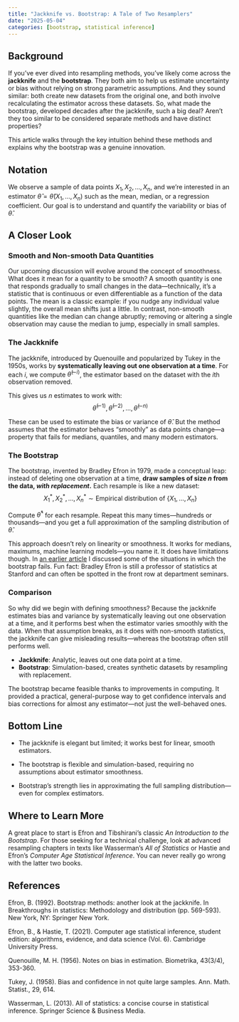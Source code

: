 ```yaml
---
title: "Jackknife vs. Bootstrap: A Tale of Two Resamplers"
date: "2025-05-04"
categories: [bootstrap, statistical inference]
---
```


## Background

If you've ever dived into resampling methods, you've likely come across the **jackknife** and the **bootstrap**. They both aim to help us estimate uncertainty or bias without relying on strong parametric assumptions. And they sound similar: both create new datasets from the original one, and both involve recalculating the estimator across these datasets. So, what made the bootstrap, developed decades after the jackknife, such a big deal? Aren't they too similar to be considered separate methods and have distinct properties?

This article walks through the key intuition behind these methods and explains why the bootstrap was a genuine innovation.

## Notation

We observe a sample of data points $X_1, X_2, \dots, X_n$, and we’re interested in an estimator $\hat{\theta} = \hat{\theta}(X_1, \dots, X_n)$ such as the mean, median, or a regression coefficient. Our goal is to understand and quantify the variability or bias of $\hat{\theta}$.

## A Closer Look

### Smooth and Non-smooth Data Quantities

Our upcoming discussion will evolve around the concept of smoothness. What does it mean for a quantity to be smooth? A smooth quantity is one that responds gradually to small changes in the data—technically, it's a statistic that is continuous or even differentiable as a function of the data points. The mean is a classic example: if you nudge any individual value slightly, the overall mean shifts just a little. In contrast, non-smooth quantities like the median can change abruptly; removing or altering a single observation may cause the median to jump, especially in small samples. 

### The Jackknife

The jackknife, introduced by Quenouille and popularized by Tukey in the 1950s, works by **systematically leaving out one observation at a time**. For each $i$, we compute $\hat{\theta}^{(-i)}$, the estimator based on the dataset with the $i$th observation removed.

This gives us $n$ estimates to work with:
$$
\hat{\theta}^{(-1)}, \hat{\theta}^{(-2)}, \dots, \hat{\theta}^{(-n)}
$$

These can be used to estimate the bias or variance of $\hat{\theta}$. But the method assumes that the estimator behaves “smoothly” as data points change—a property that fails for medians, quantiles, and many modern estimators.

### The Bootstrap

The bootstrap, invented by Bradley Efron in 1979, made a conceptual leap: instead of deleting one observation at a time, **draw samples of size $n$ from the data, *with replacement*.** Each resample is like a new dataset:
$$
X_1^*, X_2^*, \dots, X_n^* \sim \text{Empirical distribution of } \{X_1, \dots, X_n\}
$$

Compute $\hat{\theta}^*$ for each resample. Repeat this many times—hundreds or thousands—and you get a full approximation of the sampling distribution of $\hat{\theta}$.

This approach doesn’t rely on linearity or smoothness. It works for medians, maximums, machine learning models—you name it. It does have limitations though. In [an earlier article](https://vyasenov.github.io/blog/bootstrap-limitations.html) I discussed some of the situations in which the bootstrap fails. Fun fact: Bradley Efron is still a professor of statistics at Stanford and can often be spotted in the front row at department seminars.

### Comparison

So why did we begin with defining smoothness? Because the jackknife estimates bias and variance by systematically leaving out one observation at a time, and it performs best when the estimator varies smoothly with the data. When that assumption breaks, as it does with non-smooth statistics, the jackknife can give misleading results—whereas the bootstrap often still performs well.

- **Jackknife**: Analytic, leaves out one data point at a time.
- **Bootstrap**: Simulation-based, creates synthetic datasets by resampling with replacement.

The bootstrap became feasible thanks to improvements in computing. It provided a practical, general-purpose way to get confidence intervals and bias corrections for almost any estimator—not just the well-behaved ones.

## Bottom Line

- The jackknife is elegant but limited; it works best for linear, smooth estimators.

- The bootstrap is flexible and simulation-based, requiring no assumptions about estimator smoothness.

- Bootstrap’s strength lies in approximating the full sampling distribution—even for complex estimators.

## Where to Learn More

A great place to start is Efron and Tibshirani’s classic *An Introduction to the Bootstrap*. For those seeking for a technical challenge, look at advanced resampling chapters in texts like Wasserman’s *All of Statistics* or Hastie and Efron's *Computer Age Statistical Inference*. You can never really go wrong with the latter two books.

## References

Efron, B. (1992). Bootstrap methods: another look at the jackknife. In Breakthroughs in statistics: Methodology and distribution (pp. 569-593). New York, NY: Springer New York.

Efron, B., & Hastie, T. (2021). Computer age statistical inference, student edition: algorithms, evidence, and data science (Vol. 6). Cambridge University Press.

Quenouille, M. H. (1956). Notes on bias in estimation. Biometrika, 43(3/4), 353-360.

Tukey, J. (1958). Bias and confidence in not quite large samples. Ann. Math. Statist., 29, 614.

Wasserman, L. (2013). All of statistics: a concise course in statistical inference. Springer Science & Business Media.